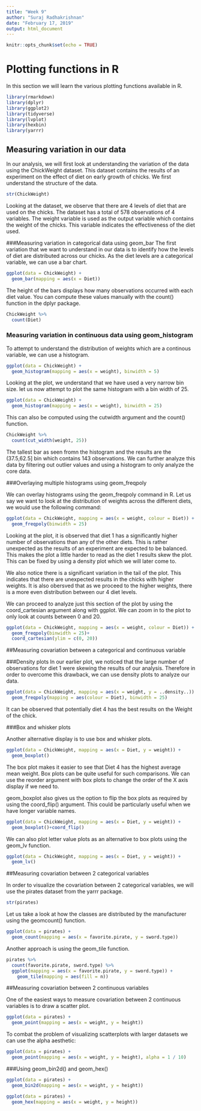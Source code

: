 ---
title: "Week 9"
author: "Suraj Radhakrishnan"
date: "February 17, 2019"
output: html_document
---

```{r setup, include=FALSE}
knitr::opts_chunk$set(echo = TRUE)
```

# Plotting functions in R

In this section we will learn the various plotting functions available in R. 

```{r,include=FALSE,echo=FALSE,message=FALSE}
library(rmarkdown)
library(dplyr)
library(ggplot2)
library(tidyverse)
library(lvplot)
library(hexbin)
library(yarrr)
```


## Measuring variation in our data

In our analysis, we will first look at understanding the variation of the data using the ChickWeight dataset. This dataset contains the results of an experiment on the effect of diet on early growth of chicks. We first understand the structure of the data.

```{r, echo=FALSE}
str(ChickWeight)
```

Looking at the dataset, we observe that there are 4 levels of diet that are used on the chicks. The dataset has a total of 578 observations of 4 variables. The weight variable is used as the output variable which contains the weight of the chicks. This variable indicates the effectiveness of the diet used.

###Measuring variation in categorical data using geom_bar
The first variation that we want to understand in our data is to identify how the levels of diet are distributed across our chicks. As the diet levels are a categorical variable, we can use a bar chart.

```{r}
ggplot(data = ChickWeight) +
  geom_bar(mapping = aes(x = Diet))
```

The height of the bars displays how many observations occurred with each diet value. You can compute these values manually with the count() function in the dplyr package.

```{r}
ChickWeight %>%
  count(Diet)
```

### Measuring variation in continuous data using geom_histogram

To attempt to understand the distribution of weights which are a continous variable, we can use a histogram.

```{r}
ggplot(data = ChickWeight) +
  geom_histogram(mapping = aes(x = weight), binwidth = 5)
```

Looking at the plot, we understand that we have used a very narrow bin size. let us now attempt to plot the same histogram with a bin width of 25.

```{r}
ggplot(data = ChickWeight) +
  geom_histogram(mapping = aes(x = weight), binwidth = 25)
```

This can also be computed using the cutwidth argument and the count() function.
```{r}
ChickWeight %>% 
  count(cut_width(weight, 25))
```

The tallest bar as seen fromn the histogram and the results are the (37.5,62.5] bin which contains 143 observations. We can further analyze this data by filtering out outlier values and using a histogram to only analyze the core data.

###Overlaying multiple histograms using geom_freqpoly

We can overlay histograms using the geom_freqpoly command in R. Let us say we want to look at the distribution of weights across the different diets, we would use the following command:

```{r}
ggplot(data = ChickWeight, mapping = aes(x = weight, colour = Diet)) +
  geom_freqpoly(binwidth = 25)
```

Looking at the plot, it is observed that diet 1 has a significantly higher number of observations than any of the other diets. This is rather unexpected as the results of an experiment are expected to be balanced. This makes the plot a little harder to read as the diet 1 results skew the plot. This can be fixed by using a density plot which we will later come to.

We also notice there is a significant variation in the tail of the plot. This indicates that there are unexpected results in the chicks with higher weights. It is also obersved that as we proceed to the higher weights, there is a more even distribution between our 4 diet levels.

We can proceed to analyze just this section of the plot by using the coord_cartesian argument along with ggplot. We can zoom in to the plot to only look at counts between 0 and 20.

```{r}
ggplot(data = ChickWeight, mapping = aes(x = weight, colour = Diet)) +
  geom_freqpoly(binwidth = 25)+
  coord_cartesian(ylim = c(0, 20))
```


##Measuring covariation between a categorical and continuous variable

###Density plots
In our earlier plot, we noticed that the large number of observations for diet 1 were skewing the results of our analysis. Therefore in order to overcome this drawback, we can use density plots to analyze our data. 

```{r}
ggplot(data = ChickWeight, mapping = aes(x = weight, y = ..density..)) + 
  geom_freqpoly(mapping = aes(colour = Diet), binwidth = 25)
```

It can be observed that potentially diet 4 has the best results on the Weight of the chick. 

###Box and whisker plots

Another alternative display is to use box and whisker plots. 

```{r}
ggplot(data = ChickWeight, mapping = aes(x = Diet, y = weight)) +
  geom_boxplot()
```

The box plot makes it easier to see that Diet 4 has the highest average mean weight. Box plots can be quite useful for such comparisons. We can use the reorder argument with box plots to change the order of the X axis display if we need to. 

geom_boxplot also gives us the option to flip the box plots as required by using the coord_flip() argument. This could be particularly useful when we have longer variable names.

```{r}
ggplot(data = ChickWeight, mapping = aes(x = Diet, y = weight)) +
  geom_boxplot()+coord_flip()
```

We can also plot letter value plots as an alternative to box plots using the geom_lv function.

```{r}
ggplot(data = ChickWeight, mapping = aes(x = Diet, y = weight)) +
  geom_lv()
```

##Measuring covariation between 2 categorical variables

In order to visualize the covariation between 2 categorical variables, we will use the pirates dataset from the yarrr package.

```{r}
str(pirates)
```

Let us take a look at how the classes are distributed by the manufacturer using the geomcount() function.

```{r}
ggplot(data = pirates) +
  geom_count(mapping = aes(x = favorite.pirate, y = sword.type))

```


Another approach is using the geom_tile function.

```{r}
pirates %>% 
  count(favorite.pirate, sword.type) %>%  
  ggplot(mapping = aes(x = favorite.pirate, y = sword.type)) +
    geom_tile(mapping = aes(fill = n))
```

##Measuring covariation between 2 continuous variables

One of the easiest ways to measure covariation between 2 continuous variables is to draw a scatter plot.

```{r}
ggplot(data = pirates) +
  geom_point(mapping = aes(x = weight, y = height))
```

To combat the problem of visualizing scatterplots with larger datasets we can use the alpha aesthetic:

```{r}
ggplot(data = pirates) +
  geom_point(mapping = aes(x = weight, y = height), alpha = 1 / 10)
```

###Using geom_bin2d() and geom_hex()

```{r}
ggplot(data = pirates) +
  geom_bin2d(mapping = aes(x = weight, y = height))

ggplot(data = pirates) +
  geom_hex(mapping = aes(x = weight, y = height))
```

 